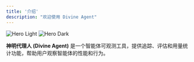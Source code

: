 ```yaml
---
title: '介绍'
description: "欢迎使用 Divine Agent"
---
```


<img
  className="block dark:hidden w-20"
  src="/images/researcher-angel.png"
  alt="Hero Light"
/>
<img
  className="hidden dark:block w-20"
  src="/images/scholar-angel.png"
  alt="Hero Dark"
/>

**神明代理人 (Divine Agent)** 是一个智能体可观测工具，提供追踪、评估和用量统计功能，帮助用户观察智能体的性能和行为。
